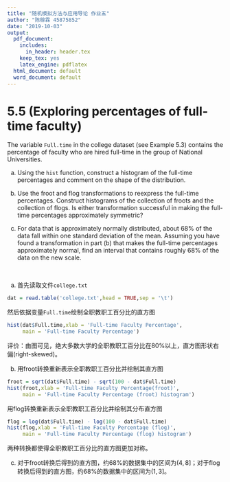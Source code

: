 ```yaml
---
title: "随机模拟方法与应用导论 作业五"
author: "陈稼霖 45875852"
date: "2019-10-03"
output:
  pdf_document:
    includes:
      in_header: header.tex
    keep_tex: yes
    latex_engine: pdflatex
  html_document: default
  word_document: default
---
```


# 5.5 (Exploring percentages of full-time faculty)
The variable `Full.time` in the college dataset (see Example 5.3) contains the percentage of faculty who are hired full-time in the group of National Universities.

a. Using the `hist` function, construct a histogram of the full-time percentages and comment on the shape of the distribution.

b. Use the froot and flog transformations to reexpress the full-time percentages. Construct histograms of the collection of froots and the collection of flogs. Is either transformation successful in making the full-time percentages approximately symmetric?

c. For data that is approximately normally distributed, about $68\%$ of the data fall within one standard deviation of the mean. Assuming you have found a transformation in part (b) that makes the full-time percentages approximately normal, find an interval that contains roughly $68\%$ of the data on the new scale.

<br/>

a. 首先读取文件`college.txt`
```r
dat = read.table('college.txt',head = TRUE,sep = '\t')
```

然后依据变量`Full.time`绘制全职教职工百分比的直方图
```r
hist(dat$Full.time,xlab = 'Full-time Faculty Percentage',
     main = 'Full-time Faculty Percentage')
```

评价：由图可见，绝大多数大学的全职教职工百分比在$80\%$以上，直方图形状右偏(right-skewed)。

b. 用froot转换重新表示全职教职工百分比并绘制其直方图
```r
froot = sqrt(dat$Full.time) - sqrt(100 - dat$Full.time)
hist(froot,xlab = 'Full-time Faculty Percentage(froot)',
     main = 'Full-time Faculty Percentage (froot) histogram')
```

用flog转换重新表示全职教职工百分比并绘制其分布直方图
```r
flog = log(dat$Full.time) - log(100 - dat$Full.time)
hist(flog,xlab = 'Full-time Faculty Percentage (flog)',
     main = 'Full-time Faculty Percentage (flog) histogram')
```

两种转换都使得全职教职工百分比的直方图更加对称。

c. 对于froot转换后得到的直方图，约$68\%$的数据集中的区间为$(4,8]$；对于flog转换后得到的直方图，约$68\%$的数据集中的区间为$(1,3]$。